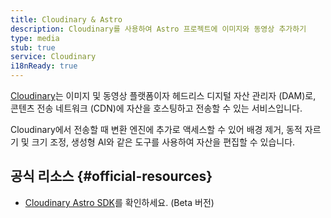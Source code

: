 ```yaml
---
title: Cloudinary & Astro
description: Cloudinary를 사용하여 Astro 프로젝트에 이미지와 동영상 추가하기
type: media
stub: true
service: Cloudinary
i18nReady: true
---
```


[Cloudinary](https://cloudinary.com)는 이미지 및 동영상 플랫폼이자 헤드리스 디지털 자산 관리자 (DAM)로, 콘텐츠 전송 네트워크 (CDN)에 자산을 호스팅하고 전송할 수 있는 서비스입니다.

Cloudinary에서 전송할 때 변환 엔진에 추가로 액세스할 수 있어 배경 제거, 동적 자르기 및 크기 조정, 생성형 AI와 같은 도구를 사용하여 자산을 편집할 수 있습니다.

## 공식 리소스 \{#official-resources\}

- [Cloudinary Astro SDK](https://astro.cloudinary.dev/)를 확인하세요. (Beta 버전)
